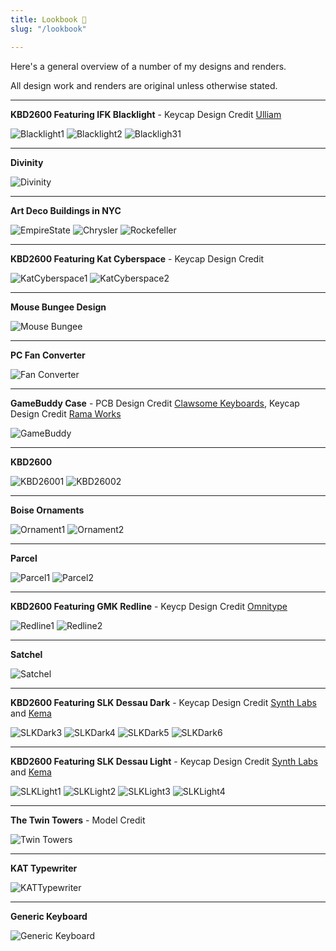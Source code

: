 ```yaml
---
title: Lookbook 👀
slug: "/lookbook"

---
```


Here's a general overview of a number of my designs and renders.

All design work and renders are original unless otherwise stated.

---

**KBD2600 Featuring IFK Blacklight** - Keycap Design Credit [Ulliam](https://www.instagram.com/ulliam.sucks/)

![Blacklight1](./blacklight1.png)
![Blacklight2](./blacklight2.png)
![Blackligh31](./blacklight3.png)

---

**Divinity**

![Divinity](./divinity.jpg)

---

**Art Deco Buildings in NYC**

![EmpireState](./empirestate.jpg)
![Chrysler](./chrysler.jpg)
![Rockefeller](./rockefeller.jpg)

---

**KBD2600 Featuring Kat Cyberspace** - Keycap Design Credit []()

![KatCyberspace1](./cybperspace1.png)
![KatCyberspace2](./cyberspace2.png)

---

**Mouse Bungee Design**

![Mouse Bungee](./bungee.jpg)

---

**PC Fan Converter**

![Fan Converter](./fan.png)

---

**GameBuddy Case** - PCB Design Credit [Clawsome Keyboards](https://www.clawboards.xyz), Keycap Design Credit [Rama Works](https://rama.works)

![GameBuddy](./gamebuddy.jpg)

---

**KBD2600**

![KBD26001](./kbd1.jpg)
![KBD26002](./kbd2.png)

---

**Boise Ornaments**

![Ornament1](./ornament1.jpg)
![Ornament2](./ornament2.jpg)

---

**Parcel**

![Parcel1](parcel1.jpg)
![Parcel2](parcel2.png)

---

**KBD2600 Featuring GMK Redline** - Keycp Design Credit [Omnitype]()

![Redline1](./redline1.png)
![Redline2](./redline2.png)

---

**Satchel**

![Satchel](satchel.png)

---

**KBD2600 Featuring SLK Dessau Dark** - Keycap Design Credit [Synth Labs]() and [Kema]()

![SLKDark3](./slkdark3.png)
![SLKDark4](./slkdark4.png)
![SLKDark5](./slkdark5.png)
![SLKDark6](./slkdark6.png)

---

**KBD2600 Featuring SLK Dessau Light** - Keycap Design Credit [Synth Labs]() and [Kema]()

![SLKLight1](./slklight1.png)
![SLKLight2](./slklight2.png)
![SLKLight3](./slklight3.png)
![SLKLight4](./slklight4.png)

---

**The Twin Towers** - Model Credit []()

![Twin Towers](./twintowers.jpg)

---

**KAT Typewriter**

![KATTypewriter](./typewriter.png)

---

**Generic Keyboard**

![Generic Keyboard](./unnamed.jpg)
